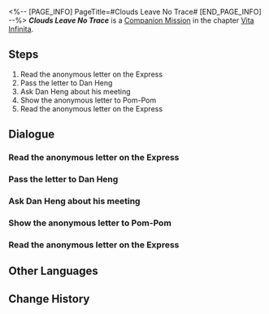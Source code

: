 <%-- [PAGE_INFO]
PageTitle=#Clouds Leave No Trace#
[END_PAGE_INFO] --%>
{{Stub|Dialogue.}}
{{Mission Infobox
|id            = 2021001
|title         = 
|image         = <!--Mission Clouds Leave No Trace.png-->
|type          = Companion
|event_name    = 
|chapter       = Vita Infinita (Companion Mission Chapter)
|requirements  = [[Trailblaze Mission]] ''[[Obsequies Performed, A Long Road Ahead]]'' completed
|summary       = A sinner returned to surrender, and a hero reunited with friends. Little did they know that the sword in her hand pointed to the scars in her own soul.
|characters    = Trailblazer
|startLocation = [[<!--starting world-->]] - [[<!--starting area-->]]
|world         = <!--starting world-->
|area          = <!--starting area-->
|prev          = 
|next          = 
|exp           = 600
|credits       = 50000
|stellarJade   = 100
|other         = {{Card List|Traveler's Guide*6; Lost Crystal*4; Lifeless Blade*6}}
}}
'''''Clouds Leave No Trace''''' is a [[Companion Mission]] in the chapter [[Vita Infinita (Companion Mission Chapter)|Vita Infinita]].

==Steps==
# Read the anonymous letter on the Express
# Pass the letter to Dan Heng
# Ask Dan Heng about his meeting
# Show the anonymous letter to Pom-Pom
# Read the anonymous letter on the Express

<!--
==Gameplay Notes==

--><!--
==Trial Character==

-->
==Dialogue==
{{Stub Dialogue}}
===Read the anonymous letter on the Express===
{{Mission Description|type=companion|location=<!--to be added-->|A letter without a sender silently lies in the Express' Parlor Car. No one knows of its arrival, just like how no one knows who will receive it.}}
{{Dialogue Start}}
:{{tx}}
{{Dialogue End}}

===Pass the letter to Dan Heng===
{{Mission Description|type=companion|location=<!--to be added-->|update|The business outlined in the letter is muddled. However, it is clear that whoever left it wishes to invite Dan Heng to an "old place" familiar to him and reminisce past friendships.}}
{{Dialogue Start}}
:{{tx}}
{{Dialogue End}}

===Ask Dan Heng about his meeting===
{{Mission Description|type=companion|location=<!--to be added-->|update|Delivering the message to Dan Heng and having him attend the meeting alone doesn't imply that you are indifferent to what later transpires.}}
{{Dialogue Start}}
:{{tx}}
{{Dialogue End}}

===Show the anonymous letter to Pom-Pom===
{{Mission Description|type=companion|location=<!--to be added-->|update|A letter without a sender silently lies in the Express' Parlor Car. No one knows of its arrival, just like how no one knows who will receive it.}}
{{Dialogue Start}}
:{{tx}}
{{Dialogue End}}

===Read the anonymous letter on the Express===
{{Dialogue Start}}
:{{tx}}
{{Dialogue End}}

==Other Languages==
{{Other Languages
|en   = Clouds Leave No Trace
|zhs  = 云无留迹
|zht  = 雲無留跡
|ja   = 流雲無痕
|ko   = 흔적을 남기지 않은 구름
|es   = Las nubes no dejan huellas
|fr   = Les nuages s'estompent sans laisser de trace
|ru   = Блуждающее облако
|th   = เมฆที่ไร้ร่องรอย
|vi   = Mây Đi Không Dấu Vết
|de   = Die vorbeiziehende Wolke
|id   = Awan Tidak Meninggalkan Jejak
|pt   = Nuvens Não Deixam Rastros
}}

==Change History==
{{Change History|1.4}}
